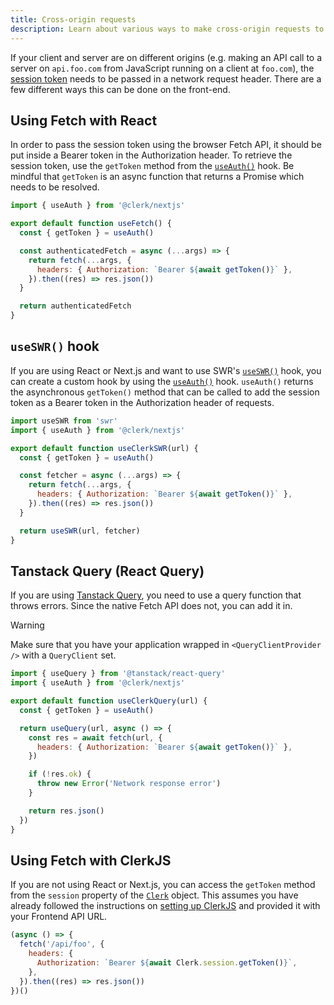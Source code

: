 ```yaml
---
title: Cross-origin requests
description: Learn about various ways to make cross-origin requests to the backend when using Clerk SDKs.
---
```


If your client and server are on different origins (e.g. making an API call to a server on `api.foo.com` from JavaScript running on a client at `foo.com`), the [session token](/docs/backend-requests/resources/session-tokens) needs to be passed in a network request header. There are a few different ways this can be done on the front-end.

## Using Fetch with React

In order to pass the session token using the browser Fetch API, it should be put inside a Bearer token in the Authorization header. To retrieve the session token, use the `getToken` method from the [`useAuth()`](/docs/references/react/use-auth) hook. Be mindful that `getToken` is an async function that returns a Promise which needs to be resolved.

```js
import { useAuth } from '@clerk/nextjs'

export default function useFetch() {
  const { getToken } = useAuth()

  const authenticatedFetch = async (...args) => {
    return fetch(...args, {
      headers: { Authorization: `Bearer ${await getToken()}` },
    }).then((res) => res.json())
  }

  return authenticatedFetch
}
```

## `useSWR()` hook

If you are using React or Next.js and want to use SWR's [`useSWR()`](https://swr.vercel.app/) hook, you can create a custom hook by using the [`useAuth()`](/docs/references/react/use-auth) hook. `useAuth()` returns the asynchronous `getToken()` method that can be called to add the session token as a Bearer token in the Authorization header of requests.

```js
import useSWR from 'swr'
import { useAuth } from '@clerk/nextjs'

export default function useClerkSWR(url) {
  const { getToken } = useAuth()

  const fetcher = async (...args) => {
    return fetch(...args, {
      headers: { Authorization: `Bearer ${await getToken()}` },
    }).then((res) => res.json())
  }

  return useSWR(url, fetcher)
}
```

## Tanstack Query (React Query)

If you are using [Tanstack Query](https://tanstack.com/query/v4/docs/react/overview), you need to use a query function that throws errors. Since the native Fetch API does not, you can add it in.

> [!WARNING]
> Make sure that you have your application wrapped in `<QueryClientProvider />` with a `QueryClient` set.

```js
import { useQuery } from '@tanstack/react-query'
import { useAuth } from '@clerk/nextjs'

export default function useClerkQuery(url) {
  const { getToken } = useAuth()

  return useQuery(url, async () => {
    const res = await fetch(url, {
      headers: { Authorization: `Bearer ${await getToken()}` },
    })

    if (!res.ok) {
      throw new Error('Network response error')
    }

    return res.json()
  })
}
```

## Using Fetch with ClerkJS

If you are not using React or Next.js, you can access the `getToken` method from the `session` property of the [`Clerk`](/docs/references/javascript/clerk) object. This assumes you have already followed the instructions on [setting up ClerkJS](/docs/references/javascript/overview) and provided it with your Frontend API URL.

```js
(async () => {
  fetch('/api/foo', {
    headers: {
      Authorization: `Bearer ${await Clerk.session.getToken()}`,
    },
  }).then((res) => res.json())
})()
```
